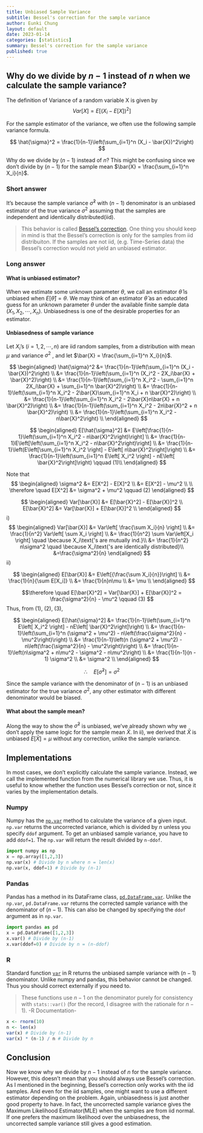 ```yaml
---
title: Unbiased Sample Variance
subtitle: Bessel's correction for the sample variance
author: Eunki Chung
layout: default
date: 2023-01-14
categories: [statistics]
summary: Bessel's correction for the sample variance
published: true
---
```


## Why do we divide by $n-1$ instead of $n$ when we calculate the sample variance?

The definition of Variance of a random variable X is given by
$$
Var[X] = E\left[(X_i - E[X])^2\right]
$$

For the sample estimator of the variance, we often use the following sample
variance formula.

$$
\hat{\sigma}^2 = \frac{1}{n-1}\left(\sum_{i=1}^n (X_i - \bar{X})^2\right) 
$$

Why do we divide by $(n-1)$ instead of $n$? This might be confusing since we don't divide by $(n-1)$ for the sample mean $\bar{X} = \frac{\sum_{i=1}^n X_i}{n}$.
  
  
### Short answer 

It's because the sample variance $\hat{\sigma}^2$ with $(n-1)$ denominator is an unbiased estimator of the true variance $\sigma^2$ assuming that the samples are independent and identically distributed(iid).

>This behavior is called [Bessel's correction](https://en.wikipedia.org/wiki/Bessel%27s_correction). One thing you should keep in mind is that the Bessel's correction is only for the samples from iid distribuiton. If the samples are not iid, (e.g. Time-Series data) the Bessel's correction would not yield an unbiased estimator.

### Long answer

#### What is unbiased estimator?

When we estimate some unknown parameter $\theta$, we call an estimator $\hat{\theta}$ is unbiased when $E[\hat{\theta}] = \theta$. We may think of an estimator $\hat{\theta}$ as an educated guess for an unknown parameter $\theta$ under the available finite sample data $(X_1, X_2, \cdots, X_n)$. Unbiasedness is one of the desirable properties for an estimator.

#### Unbiasedness of sample variance

Let $X_i$'s $(i = 1, 2, \cdots, n)$ are iid random samples, from a distribution
with mean $\mu$ and variance $\sigma^2$ , and let $\bar{X} = \frac{\sum_{i=1}^n
X_i}{n}$.

$$
\begin{aligned}
\hat{\sigma}^2 &= \frac{1}{n-1}\left(\sum_{i=1}^n (X_i - \bar{X})^2\right) \\
&= \frac{1}{n-1}\left(\sum_{i=1}^n (X_i^2 - 2X_i\bar{X} + \bar{X}^2)\right) \\
&= \frac{1}{n-1}\left(\sum_{i=1}^n X_i^2 - \sum_{i=1}^n 2X_i\bar{X} + \sum_{i=1}^n \bar{X}^2)\right) \\
&= \frac{1}{n-1}\left(\sum_{i=1}^n X_i^2 - 2\bar{X}\sum_{i=1}^n X_i + n \bar{X}^2)\right) \\
&= \frac{1}{n-1}\left(\sum_{i=1}^n X_i^2 - 2\bar{X}n\bar{X} + n \bar{X}^2)\right) \\
&= \frac{1}{n-1}\left(\sum_{i=1}^n X_i^2 - 2n\bar{X}^2 + n \bar{X}^2)\right) \\
&= \frac{1}{n-1}\left(\sum_{i=1}^n X_i^2 - n\bar{X}^2\right) \\
\end{aligned}
$$

$$
\begin{aligned}
E[\hat{\sigma}^2] &= E\left[\frac{1}{n-1}\left(\sum_{i=1}^n X_i^2 - n\bar{X}^2\right)\right] \\
&= \frac{1}{n-1}E\left[\left(\sum_{i=1}^n X_i^2 - n\bar{X}^2\right)\right] \\
&= \frac{1}{n-1}\left(E\left[\sum_{i=1}^n X_i^2 \right] - E\left[ n\bar{X}^2\right]\right) \\
&= \frac{1}{n-1}\left(\sum_{i=1}^n E\left[ X_i^2 \right] - nE\left[ \bar{X}^2\right]\right) \qquad (1)\\
\end{aligned}
$$

Note that
$$
\begin{aligned}
\sigma^2 &= E[X^2] - E[X]^2 \\
&= E[X^2] - \mu^2 \\
\\
\therefore \quad E[X^2] &= \sigma^2 + \mu^2 \qquad (2)
\end{aligned}
$$

$$
\begin{aligned}
Var[\bar{X}] &= E[\bar{X}^2] - E[\bar{X}]^2 \\ 
E[\bar{X}^2] &= Var[\bar{X}] + E[\bar{X}]^2 \\ 
\end{aligned}
$$
i)
$$
\begin{aligned}
Var[\bar{X}] &= Var\left[ \frac{\sum X_i}{n} \right] \\
&= \frac{1}{n^2} Var\left[ \sum X_i \right] \\
&= \frac{1}{n^2} \sum Var\left[X_i \right] \quad \because X_i\text{'s are mutually ind.}\\
&= \frac{1}{n^2} n\sigma^2 \quad \because X_i\text{'s are identically distributed}\\
&=\frac{\sigma^2}{n}
\end{aligned}
$$
ii)

$$
\begin{aligned}
E[\bar{X}] &= E\left[{\frac{\sum X_i}{n}}\right] \\
&= \frac{1}{n}{\sum E[X_i]} \\
&= \frac{1}{n}n\mu \\
&= \mu \\
\end{aligned}
$$

$$\therefore \quad E[\bar{X}^2] = Var[\bar{X}] + E[\bar{X}]^2 =
\frac{\sigma^2}{n} - \mu^2 \qquad (3)
$$
Thus, from (1), (2), (3),

$$
\begin{aligned}
E[\hat{\sigma}^2] &= \frac{1}{n-1}\left(\sum_{i=1}^n E\left[ X_i^2 \right] - nE\left[ \bar{X}^2\right]\right) \\
&= \frac{1}{n-1}\left(\sum_{i=1}^n (\sigma^2 + \mu^2) - n\left(\frac{\sigma^2}{n} - \mu^2\right)\right) \\
&= \frac{1}{n-1}\left(n (\sigma^2 + \mu^2) - n\left(\frac{\sigma^2}{n} - \mu^2\right)\right) \\
&= \frac{1}{n-1}\left(n\sigma^2 + n\mu^2 - \sigma^2 - n\mu^2\right) \\
&= \frac{1}{n-1}(n - 1) \sigma^2 \\
&= \sigma^2 \\
\end{aligned}
$$

$$
\therefore \quad E[\hat{\sigma}^2] = \sigma^2
$$

Since the sample variance with the denominator of $(n-1)$ is an unbiased estimator for the true variance $\sigma^2$, any other estimator with different denominator would be biased.

#### What about the sample mean?

Along the way to show the $\hat{\sigma}^2$ is unbiased, we've already shown why we don't apply the same logic for the sample mean $\bar{X}$. In ii), we derived that $\bar{X}$ is unbiased $E[\bar{X}] = \mu$ without any correction, unlike the sample variance.

## Implementations

In most cases, we don't explicitly calculate the sample variance. Instead, we call the implemented function from the numerical library we use. Thus, it is useful to know whether the function uses Bessel's correction or not, since it varies by the implementation details.

### Numpy
Numpy has the [`np.var`](https://numpy.org/doc/stable/reference/generated/numpy.var.html) method to calculate the variance of a given input. `np.var` returns the uncorrected variance, which is divided by $n$ unless you specify `ddof` argument. To get an unbiased sample variance, you have to add `ddof=1`. The `np.var` will return the result divided by `n-ddof`.
```python
import numpy as np
x = np.array([1,2,3])
np.var(x) # Divide by n where n = len(x)
np.var(x, ddof=1) # Divide by (n-1)
```

### Pandas
Pandas has a method in its DataFrame class, [`pd.DataFrame.var`](https://pandas.pydata.org/docs/reference/api/pandas.DataFrame.var.html). Unlike the `np.var`, `pd.DataFrame.var` returns the corrected sample variance with the denominator of $(n-1)$. This can also be changed by specifying the `ddof` argument as in `np.var`.
```python
import pandas as pd
x = pd.DataFrame([1,2,3])
x.var() # Divide by (n-1)
x.var(ddof=0) # Divide by n = (n-ddof)
```

### R
Standard function [`var`](https://www.rdocumentation.org/packages/cmvnorm/versions/1.0-7/topics/var) in R returns the unbiased sample variance with $(n-1)$ denominator. Unlike numpy and pandas, this behavior cannot be changed. Thus you should correct externally if you need to.

>These functions use $n−1$ on the denominator purely for consistency with `stats::var()` (for the record, I disagree with the rationale for $n−1$).
>-R Documentation-

```R
x <- rnorm(10)
n <- len(x)
var(x) # Divide by (n-1)
var(x) * (n-1) / n # Divide by n
```

## Conclusion

Now we know why we divide by $n-1$ instead of $n$ for the sample variance. However, this doesn't mean that you should always use Bessel's correction. As I mentioned in the beginning, Bessel's correction only works with the iid samples. And even for the iid samples, one might want to use a different estimator depending on the problem. Again, unbiasedness is just another good property to have. In fact, the uncorrected sample variance gives the Maximum Likelihood Estimator(MLE) when the samples are from iid normal. If one prefers the maximum likelihood over the unbiasedness, the uncorrected sample variance still gives a good estimation.
